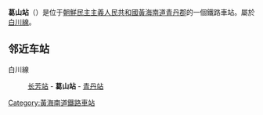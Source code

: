 {{朝鮮半島車站資訊
|公司色 = blue
|文字色 = 
|站名 = 葛山站
|圖片 = 
|pxl = 
|圖片說明 =
|前一站 = [[长芳站|长芳]]
|前一站距離 = 11.5
|後一站距離 = 9.0
|後一站 = [[青丹站|青丹]]
|所屬路線 = [[白川線|白川線]]
|距離 = 11.5
|起點站 = [[长芳站|长芳]]
|諺文 = 갈산역	
|朝鮮漢字 = 葛山驛
|文觀部式 = Galsan-yeok
|馬-賴式 = Kalsan-yŏk
|副站名 = 
|車站編號 = 
|停站路線數 = 
|所屬公司 = [[朝鮮民主主義人民共和國鐵道省|朝鮮民主主義人民共和國鐵道省]]
|所在地 =[[黃海南道|黃海南道]][[青丹郡|青丹郡]]
|車站構造 = 地面车站
|月台配置 = 
|啟用年月日 =
|廢站年月日 = 
|上下車人次 = 
|統計年度 = 
|轉車 = 
|備註 = 
|全寬備註 = 
}}

'''葛山站'''（{{lang-ko|'''갈산역'''}}）是位于[[朝鮮民主主義人民共和國|朝鮮民主主義人民共和國]][[黃海南道|黃海南道]][[青丹郡|青丹郡]]的一個鐵路車站。屬於[[白川線|白川線]]。

==邻近车站==
白川線
:[[长芳站|长芳站]] - '''葛山站''' - [[青丹站|青丹站]]

{{白川線}}

{{朝鲜铁路小作品}}

[[Category:黃海南道鐵路車站|Category:黃海南道鐵路車站]]